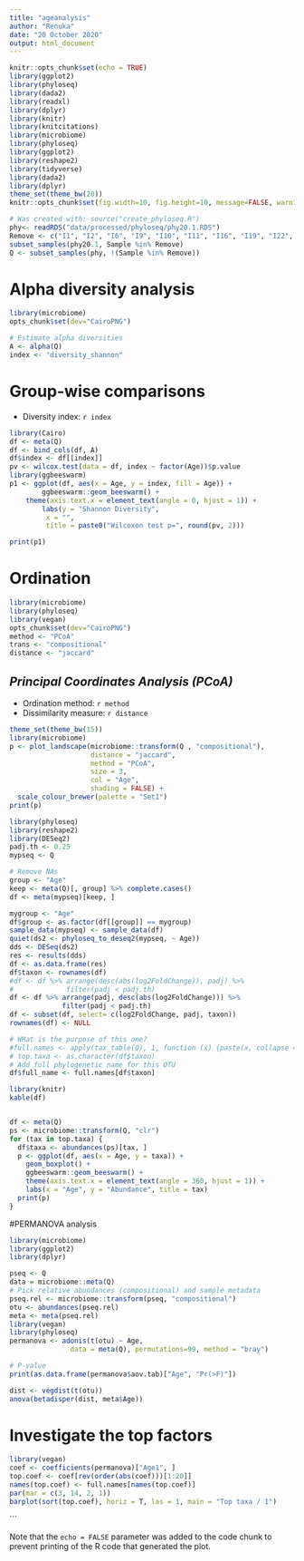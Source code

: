 ```yaml
---
title: "ageanalysis"
author: "Renuka"
date: "20 October 2020"
output: html_document
---
```




```r
knitr::opts_chunk$set(echo = TRUE)
library(ggplot2)
library(phyloseq)
library(dada2)
library(readxl)
library(dplyr)
library(knitr)
library(knitcitations)
library(microbiome)
library(phyloseq)
library(ggplot2)
library(reshape2)
library(tidyverse)
library(dada2)
library(dplyr)
theme_set(theme_bw(20))
knitr::opts_chunk$set(fig.width=10, fig.height=10, message=FALSE, warning=FALSE)

# Was created with: source("create_phyloseq.R")
phy<- readRDS("data/processed/phyloseq/phy20.1.RDS")
Remove <- c("I1", "I2", "I6", "I9", "I10", "I11", "I16", "I19", "I22", "I25", "I27","I28", "I29", "I31","I34", "I40")
subset_samples(phy20.1, Sample %in% Remove)
Q <- subset_samples(phy, !(Sample %in% Remove))
```
# Alpha diversity analysis

```r
library(microbiome)
opts_chunk$set(dev="CairoPNG")

# Estimate alpha diversities
A <- alpha(Q)
index <- "diversity_shannon"
```

# Group-wise comparisons
* Diversity index: `r index`

```r
library(Cairo)
df <- meta(Q)
df <- bind_cols(df, A)
df$index <- df[[index]]
pv <- wilcox.test(data = df, index ~ factor(Age))$p.value
library(ggbeeswarm)
p1 <- ggplot(df, aes(x = Age, y = index, fill = Age)) +
        ggbeeswarm::geom_beeswarm() +
	theme(axis.text.x = element_text(angle = 0, hjust = 1)) +
        labs(y = "Shannon Diversity",
	     x = "",
	     title = paste0("Wilcoxon test p=", round(pv, 2)))

print(p1)
```


# Ordination

```r
library(microbiome)
library(phyloseq)
library(vegan)
opts_chunk$set(dev="CairoPNG")
method <- "PCoA"
trans <- "compositional"
distance <- "jaccard"
```

## *Principal Coordinates Analysis (PCoA)*

* Ordination method: `r method`
* Dissimilarity measure: `r distance`

```r
theme_set(theme_bw(15))
library(microbiome)
p <- plot_landscape(microbiome::transform(Q , "compositional"),
                    distance = "jaccard",
                    method = "PCoA",
                    size = 3,
                    col = "Age",
                    shading = FALSE) +
  scale_colour_brewer(palette = "Set1")		    
print(p)
```

```r
library(phyloseq)
library(reshape2)
library(DESeq2)
padj.th <- 0.25
mypseq <- Q

# Remove NAs
group <- "Age"
keep <- meta(Q)[, group] %>% complete.cases()
df <- meta(mypseq)[keep, ]

mygroup <- "Age"
df$group <- as.factor(df[[group]] == mygroup)
sample_data(mypseq) <- sample_data(df)
quiet(ds2 <- phyloseq_to_deseq2(mypseq, ~ Age))
dds <- DESeq(ds2)
res <- results(dds)
df <- as.data.frame(res)
df$taxon <- rownames(df)
#df <- df %>% arrange(desc(abs(log2FoldChange)), padj) %>%
#             filter(padj < padj.th) 
df <- df %>% arrange(padj, desc(abs(log2FoldChange))) %>%
             filter(padj < padj.th) 
df <- subset(df, select= c(log2FoldChange, padj, taxon))
rownames(df) <- NULL

# WHat is the purpose of this one?
#full.names <- apply(tax_table(Q), 1, function (x) {paste(x, collapse = "_")})
# top.taxa <- as.character(df$taxon)
# Add full phylogenetic name for this OTU
df$full_name <- full.names[df$taxon]

library(knitr)
kable(df)


df <- meta(Q)
ps <- microbiome::transform(Q, "clr")
for (tax in top.taxa) {
  df$taxa <- abundances(ps)[tax, ]
  p <- ggplot(df, aes(x = Age, y = taxa)) +
    geom_boxplot() + 
    ggbeeswarm::geom_beeswarm() +
    theme(axis.text.x = element_text(angle = 360, hjust = 1)) +
    labs(x = "Age", y = "Abundance", title = tax)
  print(p)
}
```

#PERMANOVA analysis
```r
library(microbiome)
library(ggplot2)
library(dplyr)

pseq <- Q
data = microbiome::meta(Q)
# Pick relative abundances (compositional) and sample metadata 
pseq.rel <- microbiome::transform(pseq, "compositional")
otu <- abundances(pseq.rel)
meta <- meta(pseq.rel)
library(vegan)
library(phyloseq)
permanova <- adonis(t(otu) ~ Age,
               data = meta(Q), permutations=99, method = "bray")

# P-value
print(as.data.frame(permanova$aov.tab)["Age", "Pr(>F)"])

dist <- vegdist(t(otu))
anova(betadisper(dist, meta$Age))
```

# Investigate the top factors

```r
library(vegan)
coef <- coefficients(permanova)["Age1", ]
top.coef <- coef[rev(order(abs(coef)))[1:20]]
names(top.coef) <- full.names[names(top.coef)]
par(mar = c(3, 14, 2, 1))
barplot(sort(top.coef), horiz = T, las = 1, main = "Top taxa / 1")
```
```

Note that the `echo = FALSE` parameter was added to the code chunk to prevent printing of the R code that generated the plot.
